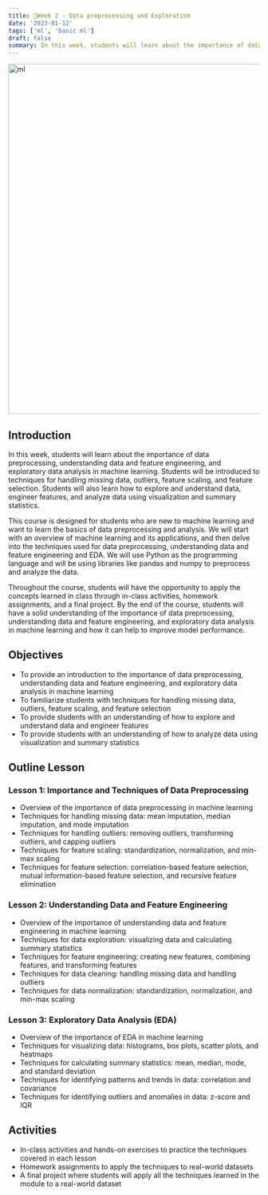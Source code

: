 ```yaml
---
title: 📘Week 2 - Data preprocessing and Exploration
date: '2023-01-12'
tags: ['ml', 'basic ml']
draft: false
summary: In this week, students will learn about the importance of data preprocessing, understanding data and feature engineering, and exploratory data analysis in machine learning.
---
```


<div className="grid place-items-center">
  <img
    className="inline rounded-lg"
    src="https://i.pinimg.com/originals/c3/2a/9c/c32a9c330e742d3e7eec31695d7059d5.gif"
    alt="ml"
    width="700"
    height="700"
  />
</div>

## Introduction

In this week, students will learn about the importance of data preprocessing, understanding data and feature engineering, and exploratory data analysis in machine learning. Students will be introduced to techniques for handling missing data, outliers, feature scaling, and feature selection. Students will also learn how to explore and understand data, engineer features, and analyze data using visualization and summary statistics.

This course is designed for students who are new to machine learning and want to learn the basics of data preprocessing and analysis. We will start with an overview of machine learning and its applications, and then delve into the techniques used for data preprocessing, understanding data and feature engineering and EDA. We will use Python as the programming language and will be using libraries like pandas and numpy to preprocess and analyze the data.

Throughout the course, students will have the opportunity to apply the concepts learned in class through in-class activities, homework assignments, and a final project. By the end of the course, students will have a solid understanding of the importance of data preprocessing, understanding data and feature engineering, and exploratory data analysis in machine learning and how it can help to improve model performance.

## Objectives

- To provide an introduction to the importance of data preprocessing, understanding data and feature engineering, and exploratory data analysis in machine learning
- To familiarize students with techniques for handling missing data, outliers, feature scaling, and feature selection
- To provide students with an understanding of how to explore and understand data and engineer features
- To provide students with an understanding of how to analyze data using visualization and summary statistics

## Outline Lesson

### Lesson 1: Importance and Techniques of Data Preprocessing

- Overview of the importance of data preprocessing in machine learning
- Techniques for handling missing data: mean imputation, median imputation, and mode imputation
- Techniques for handling outliers: removing outliers, transforming outliers, and capping outliers
- Techniques for feature scaling: standardization, normalization, and min-max scaling
- Techniques for feature selection: correlation-based feature selection, mutual information-based feature selection, and recursive feature elimination

### Lesson 2: Understanding Data and Feature Engineering

- Overview of the importance of understanding data and feature engineering in machine learning
- Techniques for data exploration: visualizing data and calculating summary statistics
- Techniques for feature engineering: creating new features, combining features, and transforming features
- Techniques for data cleaning: handling missing data and handling outliers
- Techniques for data normalization: standardization, normalization, and min-max scaling

### Lesson 3: Exploratory Data Analysis (EDA)

- Overview of the importance of EDA in machine learning
- Techniques for visualizing data: histograms, box plots, scatter plots, and heatmaps
- Techniques for calculating summary statistics: mean, median, mode, and standard deviation
- Techniques for identifying patterns and trends in data: correlation and covariance
- Techniques for identifying outliers and anomalies in data: z-score and IQR

## Activities

- In-class activities and hands-on exercises to practice the techniques covered in each lesson
- Homework assignments to apply the techniques to real-world datasets
- A final project where students will apply all the techniques learned in the module to a real-world dataset
